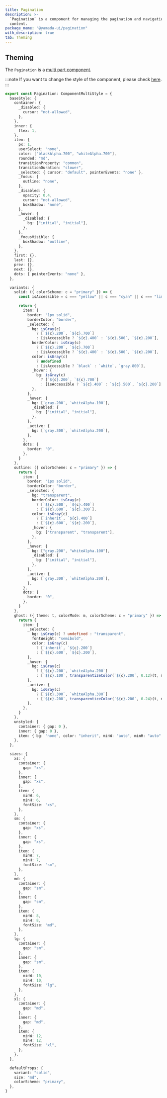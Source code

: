 ```yaml
---
title: Pagination
description: >-
  `Pagination` is a component for managing the pagination and navigation of
  content.
package_name: "@yamada-ui/pagination"
with_description: true
tab: Theming
---
```


## Theming

The `Pagination` is a [multi part component](/styled-system/theming/component-style#multi-part-component).

:::note
If you want to change the style of the component, please check [here](/styled-system/theming/customize-theme#changing-the-style-of-components).
:::

```ts
export const Pagination: ComponentMultiStyle = {
  baseStyle: {
    container: {
      _disabled: {
        cursor: "not-allowed",
      },
    },
    inner: {
      flex: 1,
    },
    item: {
      px: 1,
      userSelect: "none",
      color: ["blackAlpha.700", "whiteAlpha.700"],
      rounded: "md",
      transitionProperty: "common",
      transitionDuration: "slower",
      _selected: { cursor: "default", pointerEvents: "none" },
      _focus: {
        outline: "none",
      },
      _disabled: {
        opacity: 0.4,
        cursor: "not-allowed",
        boxShadow: "none",
      },
      _hover: {
        _disabled: {
          bg: ["initial", "initial"],
        },
      },
      _focusVisible: {
        boxShadow: "outline",
      },
    },
    first: {},
    last: {},
    prev: {},
    next: {},
    dots: { pointerEvents: "none" },
  },

  variants: {
    solid: ({ colorScheme: c = "primary" }) => {
      const isAccessible = c === "yellow" || c === "cyan" || c === "lime"

      return {
        item: {
          border: "1px solid",
          borderColor: "border",
          _selected: {
            bg: isGray(c)
              ? [`${c}.200`, `${c}.700`]
              : [isAccessible ? `${c}.400` : `${c}.500`, `${c}.200`],
            borderColor: isGray(c)
              ? [`${c}.200`, `${c}.700`]
              : [isAccessible ? `${c}.400` : `${c}.500`, `${c}.200`],
            color: isGray(c)
              ? undefined
              : [isAccessible ? `black` : `white`, `gray.800`],
            _hover: {
              bg: isGray(c)
                ? [`${c}.200`, `${c}.700`]
                : [isAccessible ? `${c}.400` : `${c}.500`, `${c}.200`],
            },
          },
          _hover: {
            bg: [`gray.200`, `whiteAlpha.100`],
            _disabled: {
              bg: ["initial", "initial"],
            },
          },
          _active: {
            bg: [`gray.300`, `whiteAlpha.200`],
          },
        },
        dots: {
          border: "0",
        },
      }
    },
    outline: ({ colorScheme: c = "primary" }) => {
      return {
        item: {
          border: "1px solid",
          borderColor: "border",
          _selected: {
            bg: "transparent",
            borderColor: isGray(c)
              ? [`${c}.500`, `${c}.400`]
              : [`${c}.600`, `${c}.300`],
            color: isGray(c)
              ? [`inherit`, `${c}.400`]
              : [`${c}.600`, `${c}.200`],
            _hover: {
              bg: ["transparent", "transparent"],
            },
          },
          _hover: {
            bg: ["gray.200", "whiteAlpha.100"],
            _disabled: {
              bg: ["initial", "initial"],
            },
          },
          _active: {
            bg: [`gray.300`, `whiteAlpha.200`],
          },
        },
        dots: {
          border: "0",
        },
      }
    },
    ghost: ({ theme: t, colorMode: m, colorScheme: c = "primary" }) => {
      return {
        item: {
          _selected: {
            bg: isGray(c) ? undefined : "transparent",
            fontWeight: "semibold",
            color: isGray(c)
              ? [`inherit`, `${c}.200`]
              : [`${c}.600`, `${c}.200`],
          },
          _hover: {
            bg: isGray(c)
              ? [`${c}.200`, `whiteAlpha.200`]
              : [`${c}.100`, transparentizeColor(`${c}.200`, 0.12)(t, m)],
          },
          _active: {
            bg: isGray(c)
              ? [`${c}.300`, `whiteAlpha.300`]
              : [`${c}.200`, transparentizeColor(`${c}.200`, 0.24)(t, m)],
          },
        },
      }
    },
    unstyled: {
      container: { gap: 0 },
      inner: { gap: 0 },
      item: { bg: "none", color: "inherit", minW: "auto", minH: "auto" },
    },
  },

  sizes: {
    xs: {
      container: {
        gap: "xs",
      },
      inner: {
        gap: "xs",
      },
      item: {
        minW: 6,
        minH: 6,
        fontSize: "xs",
      },
    },
    sm: {
      container: {
        gap: "xs",
      },
      inner: {
        gap: "xs",
      },
      item: {
        minW: 7,
        minH: 7,
        fontSize: "sm",
      },
    },
    md: {
      container: {
        gap: "sm",
      },
      inner: {
        gap: "sm",
      },
      item: {
        minW: 8,
        minH: 8,
        fontSize: "md",
      },
    },
    lg: {
      container: {
        gap: "sm",
      },
      inner: {
        gap: "sm",
      },
      item: {
        minW: 10,
        minH: 10,
        fontSize: "lg",
      },
    },
    xl: {
      container: {
        gap: "md",
      },
      inner: {
        gap: "md",
      },
      item: {
        minW: 12,
        minH: 12,
        fontSize: "xl",
      },
    },
  },

  defaultProps: {
    variant: "solid",
    size: "md",
    colorScheme: "primary",
  },
}
```
